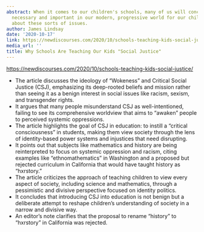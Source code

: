 ```yaml
---
abstract: When it comes to our children's schools, many of us will conclude that it's
  necessary and important in our modern, progressive world for our children to learn
  about these sorts of issues.
author: James Lindsay
date: '2020-10-17'
link: https://newdiscourses.com/2020/10/schools-teaching-kids-social-justice/
media_url: ''
title: Why Schools Are Teaching Our Kids "Social Justice"
---
```

<https://newdiscourses.com/2020/10/schools-teaching-kids-social-justice/>

- The article discusses the ideology of "Wokeness" and Critical Social Justice (CSJ), emphasizing its deep-rooted beliefs and mission rather than seeing it as a benign interest in social issues like racism, sexism, and transgender rights.
- It argues that many people misunderstand CSJ as well-intentioned, failing to see its comprehensive worldview that aims to "awaken" people to perceived systemic oppressions.
- The article highlights the goal of CSJ in education: to instill a "critical consciousness" in students, making them view society through the lens of identity-based power systems and injustices that need disrupting.
- It points out that subjects like mathematics and history are being reinterpreted to focus on systemic oppression and racism, citing examples like "ethnomathematics" in Washington and a proposed but rejected curriculum in California that would have taught history as "hxrstory."
- The article criticizes the approach of teaching children to view every aspect of society, including science and mathematics, through a pessimistic and divisive perspective focused on identity politics.
- It concludes that introducing CSJ into education is not benign but a deliberate attempt to reshape children's understanding of society in a narrow and divisive way.
- An editor's note clarifies that the proposal to rename "history" to "hxrstory" in California was rejected.